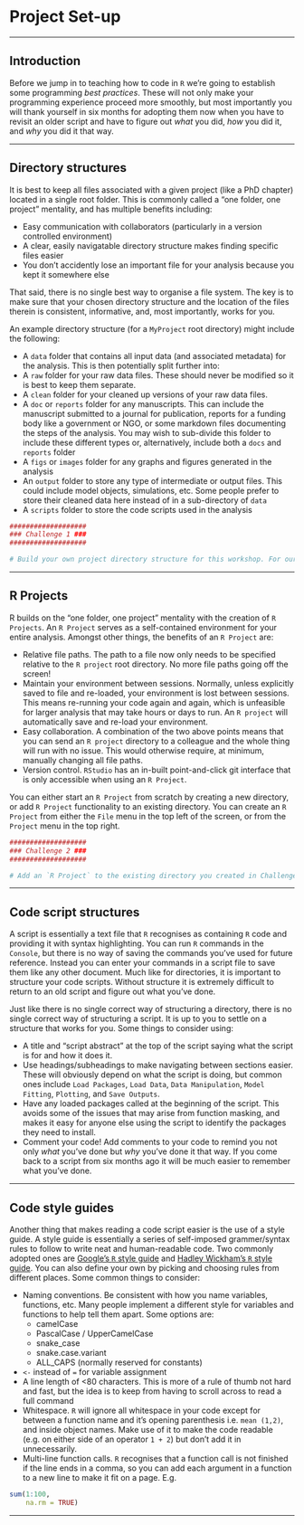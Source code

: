 # Project Set-up

<hr class="double">

## Introduction

Before we jump in to teaching how to code in `R` we're going to establish some programming *best practices*. These will not only make your programming experience proceed more smoothly, but most importantly you will thank yourself in six months for adopting them now when you have to revisit an older script and have to figure out *what* you did, *how* you did it, and *why* you did it that way. 

<hr class="small">

## Directory structures

It is best to keep all files associated with a given project (like a PhD chapter) located in a single root folder. This is commonly called a "one folder, one project" mentality, and has multiple benefits including:

+  Easy communication with collaborators (particularly in a version controlled environment)
+  A clear, easily navigatable directory structure makes finding specific files easier
+  You don't accidently lose an important file for your analysis because you kept it somewhere else

That said, there is no single best way to organise a file system. The key is to make sure that your chosen directory structure and the location of the files therein is consistent, informative, and, most importantly, works for you.

An example directory structure (for a `MyProject` root directory) might include the following:

+  A `data` folder that contains all input data (and associated metadata) for the analysis. This is then potentially split further into:
  +  A `raw` folder for your raw data files. These should never be modified so it is best to keep them separate.
  +  A `clean` folder for your cleaned up versions of your raw data files.
+  A `doc`  or `reports` folder for any manuscripts. This can include the manuscript submitted to a journal for publication, reports for a funding body like a government or NGO, or some markdown files documenting the steps of the analysis. You may wish to sub-divide this folder to include these different types or, alternatively, include both a `docs` and `reports` folder
+  A `figs` or `images` folder for any graphs and figures generated in the analysis
+  An `output` folder to store any type of intermediate or output files. This could include model objects, simulations, etc. Some people prefer to store their cleaned data here instead of in a sub-directory of `data`
+ A `scripts` folder to store the code scripts used in the analysis

```r
###################
### Challenge 1 ###
###################

# Build your own project directory structure for this workshop. For our purposes today you will require at least a `data`, `scripts`, and `images` folder
```

<hr class="small">

## R Projects

R builds on the "one folder, one project" mentality with the creation of `R Projects`. An `R Project` serves as a self-contained environment for your entire analysis. Amongst other things, the benefits of an `R Project` are:

+  Relative file paths. The path to a file now only needs to be specified relative to the `R project` root directory. No more file paths going off the screen!
+  Maintain your environment between sessions. Normally, unless explicitly saved to file and re-loaded, your environment is lost between sessions. This means re-running your code again and again, which is unfeasible for larger analysis that may take hours or days to run. An `R project` will automatically save and re-load your environment.
+  Easy collaboration. A combination of the two above points means that you can send an `R project` directory to a colleague and the whole thing will run with no issue. This would otherwise require, at minimum, manually changing all file paths.
+  Version control. `RStudio` has an in-built point-and-click git interface that is only accessible when using an `R Project`.

You can either start an `R Project` from scratch by creating a new directory, or add `R Project` functionality to an existing directory. You can create an `R Project` from either the `File` menu in the top left of the screen, or from the `Project` menu in the top right.

```r
###################
### Challenge 2 ###
###################

# Add an `R Project` to the existing directory you created in Challenge 1. 
```

<hr class="small">

## Code script structures

A script is essentially a text file that `R` recognises as containing `R` code and providing it with syntax highlighting. You can run `R` commands in the `Console`, but there is no way of saving the commands you've used for future reference. Instead you can enter your commands in a script file to save them like any other document. Much like for directories, it is important to structure your code scripts. Without structure it is extremely difficult to return to an old script and figure out what you've done.

Just like there is no single correct way of structuring a directory, there is no single correct way of structuring a script. It is up to you to settle on a structure that works for you. Some things to consider using:

+  A title and "script abstract" at the top of the script saying what the script is for and how it does it.
+  Use headings/subheadings to make navigating between sections easier. These will obviously depend on what the script is doing, but common ones include `Load Packages`, `Load Data`, `Data Manipulation`, `Model Fitting`, `Plotting`, and `Save Outputs`.
+  Have any loaded packages called at the beginning of the script. This avoids some of the issues that may arise from function masking, and makes it easy for anyone else using the script to identify the packages they need to install.
+  Comment your code! Add comments to your code to remind you not only *what* you've done but *why* you've done it that way. If you come back to a script from six months ago it will be much easier to remember what you've done.

<hr class="small">

## Code style guides

Another thing that makes reading a code script easier is the use of a style guide. A style guide is essentially a series of self-imposed grammer/syntax rules to follow to write neat and human-readable code. Two commonly adopted ones are [Google's `R` style guide](https://google.github.io/styleguide/Rguide.xml) and [Hadley Wickham's `R` style guide](http://style.tidyverse.org/). You can also define your own by picking and choosing rules from different places. Some common things to consider:

+  Naming conventions. Be consistent with how you name variables, functions, etc. Many people implement a different style for variables and functions to help tell them apart. Some options are:
    +  camelCase
    +  PascalCase / UpperCamelCase
    +  snake_case
    +  snake.case.variant
    +  ALL_CAPS (normally reserved for constants)
+  `<-` instead of `=` for variable assignment
+  A line length of <80 characters. This is more of a rule of thumb not hard and fast, but the idea is to keep from having to scroll across to read a full command
+  Whitespace. `R` will ignore all whitespace in your code except for between a function name and it's opening parenthesis i.e. `mean (1,2)`, and inside object names. Make use of it to make the code readable (e.g. on either side of an operator `1 + 2`) but don't add it in unnecessarily.
+  Multi-line function calls. `R` recognises that a function call is not finished if the line ends in a comma, so you can add each argument in a function to a new line to make it fit on a page. E.g.
```r
sum(1:100,
    na.rm = TRUE)
```

<hr class="small">
